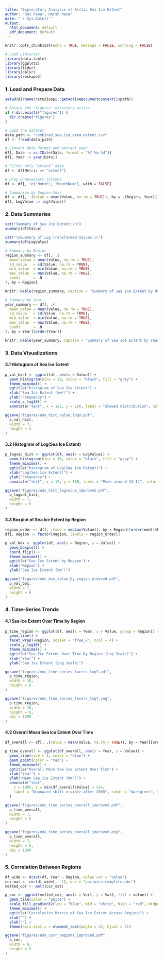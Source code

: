 ```yaml
---
title: "Exploratory Analysis of Arctic Sea Ice Extent"
author: "Raj Pawar, Harsh Rana"
date: "`r Sys.Date()`"
output:
  html_document: default
  pdf_document: default
---
```


```r
knitr::opts_chunk$set(echo = TRUE, message = FALSE, warning = FALSE)

# Load Libraries
library(data.table)
library(ggplot2)
library(tidyr)
library(dplyr)
library(reshape2)
```

### **1. Load and Prepare Data**
```r
setwd(dirname(rstudioapi::getActiveDocumentContext()$path))

# Ensure the 'figures' directory exists
if (!dir.exists("figures")) {
  dir.create("figures")
}

# Load the dataset
data_path <- "combined_sea_ice_area_extent.csv"
df <- fread(data_path)

# Convert date format and extract year
df[, Date := as.IDate(Date, format = "%Y-%m-%d")]
df[, Year := year(Date)]

# Filter only "extent" data
df <- df[Metric == "extent"]

# Drop unnecessary columns
df <- df[, !c("Month", "MonthNum"), with = FALSE]

# Summarize by Region-Year
df <- df[, .(Value = mean(Value, na.rm = TRUE)), by = .(Region, Year)]
df[, LogValue := log(Value)]
```

### **2. Data Summaries**
```r
cat("Summary of Sea Ice Extent:\n")
summary(df$Value)

cat("\nSummary of Log Transformed Values:\n")
summary(df$LogValue)

# Summary by Region
region_summary <- df[, .(
  mean_value = mean(Value, na.rm = TRUE),
  sd_value   = sd(Value, na.rm = TRUE),
  min_value  = min(Value, na.rm = TRUE),
  max_value  = max(Value, na.rm = TRUE),
  count      = .N
), by = Region]

knitr::kable(region_summary, caption = "Summary of Sea Ice Extent by Region")

# Summary by Year
year_summary <- df[, .(
  mean_value = mean(Value, na.rm = TRUE),
  sd_value   = sd(Value, na.rm = TRUE),
  min_value  = min(Value, na.rm = TRUE),
  max_value  = max(Value, na.rm = TRUE),
  count      = .N
), by = Year][order(Year)]

knitr::kable(year_summary, caption = "Summary of Sea Ice Extent by Year")
```

### **3. Data Visualizations**
#### **3.1 Histogram of Sea Ice Extent**
```r
p_val_hist <- ggplot(df, aes(x = Value)) +
  geom_histogram(bins = 30, color = "black", fill = "gray") +
  theme_minimal() +
  ggtitle("Histogram of Sea Ice Extent") +
  xlab("Sea Ice Extent (km²)") +
  ylab("Frequency") +
  scale_x_log10() +
  annotate("text", x = 1e5, y = 150, label = "Skewed distribution", color = "red", size = 4)

ggsave("figures/eda_hist_value_logX.pdf",
  p_val_hist,
  width = 7,
  height = 5
)
```

#### **3.2 Histogram of Log(Sea Ice Extent)**
```r
p_logval_hist <- ggplot(df, aes(x = LogValue)) +
  geom_histogram(bins = 30, color = "black", fill = "gray") +
  theme_minimal() +
  ggtitle("Histogram of Log(Sea Ice Extent)") +
  xlab("Log(Sea Ice Extent)") +
  ylab("Frequency") +
  annotate("text", x = 12, y = 150, label = "Peak around 13–14", color = "red", size = 4)

ggsave("figures/eda_hist_logvalue_improved.pdf",
  p_logval_hist,
  width = 7,
  height = 5
)
```

#### **3.3 Boxplot of Sea Ice Extent by Region**
```r
region_order <- df[, .(med = median(Value)), by = Region][order(med)]$Region
df[, Region := factor(Region, levels = region_order)]

p_val_box <- ggplot(df, aes(x = Region, y = Value)) +
  geom_boxplot() +
  coord_flip() +
  theme_minimal() +
  ggtitle("Sea Ice Extent by Region") +
  xlab("Region") +
  ylab("Sea Ice Extent (km²)")

ggsave("figures/eda_box_value_by_region_ordered.pdf",
  p_val_box,
  width = 7,
  height = 6
)
```

### **4. Time-Series Trends**
#### **4.1 Sea Ice Extent Over Time by Region**
```r
p_time_region <- ggplot(df, aes(x = Year, y = Value, group = Region)) +
  geom_line() +
  facet_wrap(~Region, scales = "free_x", ncol = 4) +
  scale_y_log10() +
  theme_minimal() +
  ggtitle("Sea Ice Extent Over Time by Region (Log Scale)") +
  xlab("Year") +
  ylab("Sea Ice Extent (Log Scale)")

ggsave("figures/eda_time_series_facets_logY.pdf",
  p_time_region,
  width = 10,
  height = 8
)

ggsave("figures/eda_time_series_facets_logY.png",
  p_time_region,
  width = 10,
  height = 8,
  dpi = 1200
)
```

#### **4.2 Overall Mean Sea Ice Extent Over Time**
```r
df_overall <- df[, .(Value = mean(Value, na.rm = TRUE)), by = Year][order(Year)]

p_time_overall <- ggplot(df_overall, aes(x = Year, y = Value)) +
  geom_line(size = 1, color = "blue") +
  geom_point(color = "red") +
  theme_minimal() +
  ggtitle("Overall Mean Sea Ice Extent Over Time") +
  xlab("Year") +
  ylab("Mean Sea Ice Extent (km²)") +
  annotate("text",
    x = 1985, y = min(df_overall$Value) + 5e4,
    label = "Downward shift visible after 2000", color = "darkgreen", size = 4
  )

ggsave("figures/eda_time_series_overall_improved.pdf",
  p_time_overall,
  width = 7,
  height = 5
)

ggsave("figures/eda_time_series_overall_improved.png",
  p_time_overall,
  width = 7,
  height = 5,
  dpi = 1200
)
```

### **5. Correlation Between Regions**
```r
df_wide <- dcast(df, Year ~ Region, value.var = "Value")
cor_mat <- cor(df_wide[, -1], use = "pairwise.complete.obs")
melted_cor <- melt(cor_mat)

p_cor <- ggplot(melted_cor, aes(x = Var1, y = Var2, fill = value)) +
  geom_tile(color = "white") +
  scale_fill_gradient2(low = "blue", mid = "white", high = "red", midpoint = 0, limits = c(-1, 1)) +
  theme_minimal() +
  ggtitle("Correlation Matrix of Sea Ice Extent Across Regions") +
  xlab("") +
  ylab("") +
  theme(axis.text.x = element_text(angle = 45, hjust = 1))

ggsave("figures/eda_corr_regions_improved.pdf",
  p_cor,
  width = 6,
  height = 5
)
```
